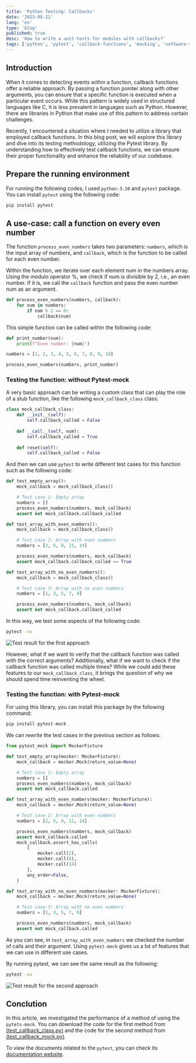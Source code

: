 ```yaml
---
title: 'Python Testing: Callbacks'
date: '2023-05-21'
lang: 'en'
type: 'blog'
published: true
desc: 'How to write a unit-tests for modules with callbacks?'
tags: ['python', 'pytest', 'callback-functions', 'mocking', 'software-testing']
---
```


## Introduction

When it comes to detecting events within a function, callback functions offer a reliable approach. By passing a function pointer along with other arguments, you can ensure that a specific function is executed when a particular event occurs. While this pattern is widely used in structured languages like C, it is less prevalent in languages such as Python. However, there are libraries in Python that make use of this pattern to address certain challenges.

Recently, I encountered a situation where I needed to utilize a library that employed callback functions. In this blog post, we will explore this library and dive into its testing methodology, utilizing the Pytest library. By understanding how to effectively test callback functions, we can ensure their proper functionality and enhance the reliability of our codebase.

## Prepare the running environment

For running the following codes, I used `python-3.10` and `pytest` package. You can
install `pytest` using the following code:

```bash
pip install pytest
```

## A use-case: call a function on every even number

The function `process_even_numbers` takes two parameters: `numbers`, which is the input array of numbers, and `callback`, which is the function to be called for each even number.

Within the function, we iterate over each element num in the numbers array. Using the modulo operator %, we check if num is divisible by 2, i.e., an even number. If it is, we call the `callback` function and pass the even number num as an argument.

```python
def process_even_numbers(numbers, callback):
    for num in numbers:
        if num % 2 == 0:
            callback(num)
```

This simple function can be called within the following code:

```python
def print_number(num):
    print(f"Even number: {num}")

numbers = [1, 2, 3, 4, 5, 6, 7, 8, 9, 10]

process_even_numbers(numbers, print_number)
```

### Testing the function: without Pytest-mock

A very basic approach can be writing a custom class that can play the role of
a stub function, like the following `mock_callback_class` class:

```python
class mock_callback_class:
    def __init__(self):
        self.callback_called = False
    
    def __call__(self, num):
        self.callback_called = True
    
    def reset(self):
        self.callback_called = False
```

And then we can use `pytest` to write different test cases for this function such as the following code:

```python
def test_empty_array():
    mock_callback = mock_callback_class()

    # Test case 1: Empty array
    numbers = []
    process_even_numbers(numbers, mock_callback)
    assert not mock_callback.callback_called

def test_array_with_even_numbers():
    mock_callback = mock_callback_class()

    # Test case 2: Array with even numbers
    numbers = [2, 5, 8, 11, 14]

    process_even_numbers(numbers, mock_callback)
    assert mock_callback.callback_called == True

def test_array_with_no_even_numbers():
    mock_callback = mock_callback_class()

    # Test case 3: Array with no even numbers
    numbers = [1, 3, 5, 7, 9]

    process_even_numbers(numbers, mock_callback)
    assert not mock_callback.callback_called
```

In this way, we test some aspects of the following code:

```bash
pytest -vv
```
![Test result for the first approach](./test-case-method-1.png)

However, what if we want to verify that the callback function was called with the correct arguments?
Additionally, what if we want to check if the callback function was called multiple times?
While we could add these features to our `mock_callback_class`, it brings the question
of why we should spend time reinventing the wheel.

### Testing the function: with Pytest-mock

For using this library, you can install this package by the following command:

```bash
pip install pytest-mock
```

We can rewrite the test cases in the previous section as follows:

```python
from pytest_mock import MockerFixture

def test_empty_array(mocker: MockerFixture):
    mock_callback = mocker.Mock(return_value=None)

    # Test case 1: Empty array
    numbers = []
    process_even_numbers(numbers, mock_callback)
    assert not mock_callback.called

def test_array_with_even_numbers(mocker: MockerFixture):
    mock_callback = mocker.Mock(return_value=None)

    # Test case 2: Array with even numbers
    numbers = [2, 5, 8, 11, 14]

    process_even_numbers(numbers, mock_callback)
    assert mock_callback.called
    mock_callback.assert_has_calls(
        [
            mocker.call(2),
            mocker.call(8),
            mocker.call(14)
        ],
        any_order=False,
    )

def test_array_with_no_even_numbers(mocker: MockerFixture):
    mock_callback = mocker.Mock(return_value=None)

    # Test case 3: Array with no even numbers
    numbers = [1, 3, 5, 7, 9]

    process_even_numbers(numbers, mock_callback)
    assert not mock_callback.called
```

As you can see, in `test_array_with_even_numbers` we checked the number of calls
and their argument. Using `pytest-mock` gives us a lot of features that we can use
in different use cases.

By running pytest, we can see the same result as the following:

```bash
pytest -vv
```
![Test result for the second approach](./test-case-method-2.png)


## Conclution

In this article, we investigated the performance of a method of using the `pytets-mock`.
You can download the code for the first method from [(test_callback_class.py)](./test_callback_class.py)
and the code for the second method from [(test_callback_mock.py)](./test_callback_mock.py).

To view the documents related to the `pytest`, you can check its [documentation website](https://pytest-mock.readthedocs.io/en/latest/).
